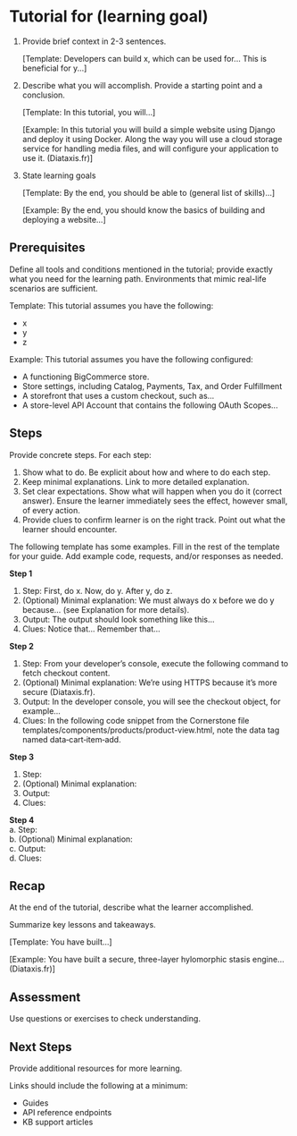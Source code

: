 # Tutorial for (learning goal) 

1. Provide brief context in 2-3 sentences.

   [Template: Developers can build x, which can be used for... This is beneficial for y...]

2. Describe what you will accomplish. Provide a starting point and a conclusion.

   [Template: In this tutorial, you will...]

   [Example: In this tutorial you will build a simple website using Django and deploy it using Docker. Along the way you will use a cloud storage service for handling media files, and will configure your application to use it. (Diataxis.fr)]

3. State learning goals

   [Template: By the end, you should be able to (general list of skills)...]

   [Example: By the end, you should know the basics of building and deploying a website...]

## Prerequisites 

Define all tools and conditions mentioned in the tutorial; provide exactly what you need for the learning path. Environments that mimic real-life scenarios are sufficient. 

 Template: This tutorial assumes you have the following: 
- x 
- y 
- z

Example: This tutorial assumes you have the following configured:
- A functioning BigCommerce store.
- Store settings, including Catalog, Payments, Tax, and Order Fulfillment
- A storefront that uses a custom checkout, such as…
- A store-level API Account that contains the following OAuth Scopes...


## Steps

Provide concrete steps. For each step:
1. Show what to do. Be explicit about how and where to do each step.
2. Keep minimal explanations. Link to more detailed explanation.
3. Set clear expectations. Show what will happen when you do it (correct answer). Ensure the learner immediately sees the effect, however small, of every action.
4. Provide clues to confirm learner is on the right track. Point out what the learner should encounter. 

The following template has some examples. Fill in the rest of the template for your guide. Add example code, requests, and/or responses as needed.

**Step 1** 
1. Step: First, do x. Now, do y. After y, do z. 
2. (Optional) Minimal explanation: We must always do x before we do y because… (see Explanation for more details). 
3. Output: The output should look something like this... 
4. Clues: Notice that... Remember that...

**Step 2**  
1. Step: From your developer’s console, execute the following command to fetch checkout content. 
2. (Optional) Minimal explanation: We’re using HTTPS because it’s more secure (Diataxis.fr). 
3. Output: In the developer console, you will see the checkout object, for example... 
4. Clues: In the following code snippet from the Cornerstone file templates/components/products/product-view.html, note the data tag named data‑cart‑item‑add. 

**Step 3**              
1. Step:                
2. (Optional) Minimal explanation:                     
3. Output:                                            
4. Clues:                                               

**Step 4**              
a. Step:                
b. (Optional) Minimal explanation:                     
c. Output:                                            
d. Clues: 

## Recap

At the end of the tutorial, describe what the learner accomplished.

Summarize key lessons and takeaways.

[Template: You have built…]

[Example: You have built a secure, three-layer hylomorphic stasis engine... (Diataxis.fr)]

## Assessment 

Use questions or exercises to check understanding.

## Next Steps

Provide additional resources for more learning.

Links should include the following at a minimum:
- Guides
- API reference endpoints
- KB support articles